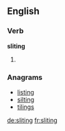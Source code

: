 
==English==

===Verb===
'''sliting'''

# {{present participle of|slite}}

===Anagrams===
* [[listing#English|listing]]
* [[silting#English|silting]]
* [[tilings#English|tilings]]

[[de:sliting]]
[[fr:sliting]]